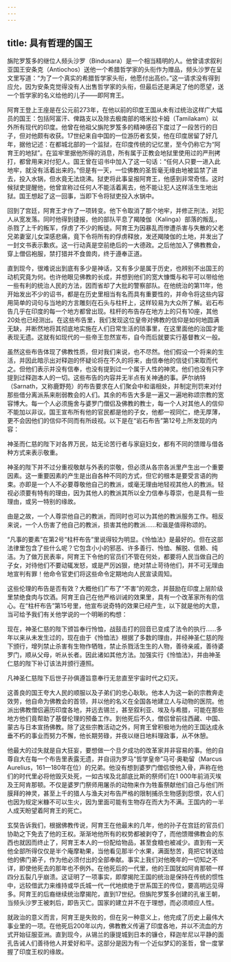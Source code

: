 ```yaml
---
---
---
```

title: 具有哲理的国王
---




旃陀罗笈多的继位人频头沙罗（Bindusara）是一个相当精明的人。他曾请求叙利亚国王安条克（Antiochos）送他一个希腊哲学家的头衔作为赠品，频头沙罗在呈文里写道：“为了一个真实的希腊哲学家头衔，他愿付出高价。”这一请求没有得到应允，因为安条克觉得没有人出售哲学家的头衔，但最后还是满足了他的愿望，送一个哲学家的名义给他的儿子——即阿育王。

阿育王登上王座是在公元前273年，在他以前的印度王国从未有过统治这样广大幅员的国王：包括阿富汗、俾路支以及除去极南部的塔米拉卡姆（Tamilakam）以外所有现代的印度。他曾在他祖父旃陀罗笈多的精神感召下度过了一段苦行的日子，但对他颇有收获。17世纪来自中国的一位游历者玄奘，他在印度居留了好几年，据他记述：在都城北部的一个监狱，在印度传统的记忆里，至今仍称它为“阿育王的地狱”。在监牢里据他所得的消息，所有属于正教会地狱里使用过的严刑拷打，都曾用来对付犯人。国王曾在诏书中加入了这一句话：“任何人只要一进入此地牢，就没有活着出来的。”但是有一天，一位佛教的圣哲毫无缘由地被监禁了进去，投入水锅，但水竟无法烧沸。狱吏将此事呈报阿育王，他感到非常奇怪。这时候狱吏提醒他，他曾宣称过任何人不能活着离去，他不能让犯人这样活生生地出狱。国王想起了这一回事，当即下令将狱吏投入水锅中。

回到了宫廷，阿育王才作了一项转变。他下令取消了那个地牢，并修正刑法，对犯人从宽发落。同时他得到捷报，他的部队平息了羯陵伽（Kalinga）部落的叛乱，杀戮了上千的叛军，俘虏了不少的叛徒。阿育王为因暴乱而惨遭杀害与失散的父老兄弟妻室儿女深感悲痛，竟下令将所有的俘虏释放，发还羯陵伽的土地，并发出了一封文书表示歉疚。这一行动真是空前绝后的一大德政。之后他加入了佛教教会，穿上僧侣袍服，禁打猎并不食兽肉，终于遵奉正道。

直到现今，很难说出到底有多少是神话，又有多少是属于历史，也辨别不出国王的动机究竟为何。也许他眼见佛教的长成，并想到他们的宽大慷慨与和平可以带给他一些有利的统治人民的方法，因而省却了大批的警察部队。在他统治的第11年，他开始发出不少的诏书，都是在历史里相当有名而具有重要性的，并命令将这些内容用简单的词句与当地的方言雕刻在石头与柱杆上，这样较易为大众所了解。岩石布告几乎在印度的每一个地方都曾出现。柱杆的布告存在地方上的只有10座，其他20处也已经测出。在这些布告里，我们发现这位皇帝对佛教的信仰是如何地圆满无缺，并断然地将其彻底地实施在人们日常生活的琐事里，在这里面他的治国才能表现无遗。这就有如现代的一些帝王忽然宣布，自今而后就要实行基督教义一般。

虽然这些布告体现了佛教性质，但对我们来说，也不尽然。他们假设一个将来的生活，并因此暗示出对释迦的怀疑论将在不久的将来，由信奉他的信徒们来取而代之。但他们表示并没有信奉，也没有提到过一个属于人性的神灵。他们也没有只字提到过释迦本人的一切。这些布告的内容并无半点有关神通的事。萨尔纳特（Sarnath，又称鹿野苑）的布告要求在人们聚会中和谐相处，并制定刑罚来对付那些借分离派系来削弱教会的人们。其余的布告大多是一遍又一遍地称颂宗教的宽容博大。每一个人必须施舍与婆罗门僧侣及佛教的教士，每一个人对其他人的信仰不能加以非议。国王宣布所有他的官民都是他的子女，他都一视同仁，绝无厚薄，更不会因他们的信仰不同而有所歧视。以下是在“岩石布告”第12号上所发现的内容：

神圣而仁慈的陛下对各界万民，姑无论苦行者与家庭妇女，都有不同的馈赠与借各种方式来表示敬重。

神圣的陛下并不过分重视敬献与外表的崇敬，但必须从各宗各派里产生出一个重要因素。这一重要因素的产生是出自各种不同的方式，但它的根本是要受言语的拘束。亦即是一个人不必要尊敬他自己的教派，或毫无理由地轻视其他人的教派。轻视必须要有特有的理由，因为其他人的教派其所以全力信奉与尊崇，也是具有一些理由，或另一特别的缘故。

由是之故，一个人尊崇他自己的教派，而同时也可以为其他的教派服务工作。相反来说，一个人伤害了他自己的教派，损害其他的教派……和谐是值得称颂的。



“凡事的要素”在第2号“柱杆布告”里说得较为明显。《怜恤法》是最好的。但在这部法律里包含了些什么呢？它包含小小的邪恶、许多善行、怜恤、解脱、信赖、纯洁。为了做万民表率，阿育王下令他的官员们不管在何处，都要将人民当做自己的子女，对待他们不要动辄发怒，或是严厉凶狠，绝对禁止苛待他们，并不可无理由地宣判有罪！他命令官吏们将这些命令定期地向人民宣读周知。

这些伦理的布告是否有效？大概他们广布了“不害”的观念，并鼓励在印度上层阶级里禁绝食肉与饮酒。阿育王自己在他严格训诫的效果里，具有一个改革家所有的信心。在“柱杆布告”第15号里，他宣布说奇特的效果已经产生，以下就是他的大意，当可给予我们有关他学说的一个明晰的构想：

现在，神圣仁慈的陛下颁旨奉行怜恤，战鼓击打的回音已变成了法令的执行……多年以来从未发生过的，现在由于《怜恤法》根据了多数的理由，并经神圣仁慈的陛下颁行，增列禁止杀害有生物作牺牲，禁止杀戮活生生的人物，善待亲戚，善待婆罗门，顺从父母，听从长者。因此诸如其他方法。加强实行《怜恤法》，并由神圣仁慈的陛下补订该法并颁行遵照。

凡神圣仁慈陛下后世子孙俱遵旨意奉行无怠直至宇宙时代之幻灭。



这善良的国王夸大人民的顺服以及子弟们的忠心耿耿。他本人为这一新的宗教奔走效劳，他自命为佛教会的首领，并以他的名义在全国各地建立人与动物的医院。他派出佛教僧侣遍历印度各地，并远去锡兰，甚至叙利亚、埃及与希腊，可能在那些地方他们竟帮助了基督伦理的预备工作。到他死后不久，僧侣曾前往西藏、中国、蒙古与日本宣扬佛教。除了这些宗教活动之外，阿育王曾积极地为他的王国达成永垂不朽的事业而努力不懈，他长期劳碌，并夜以继日地料理政事，从不休憩。

他最大的过失就是自大狂妄，要想做一个旦夕成功的改革家并非容易的事。他的自尊自大在每一个布告里表露无遗，并自诩为罗马“哲学皇帝”马可·奥勒留（Marcus Aurelius，161—180年在位）的兄弟。他没有想到婆罗门僧侣恨他入骨，声称在他们的时代里必将他毁灭处死，一如古埃及北部底比斯的祭师们在1 000年前消灭埃及王阿肯那顿。不仅是婆罗门祭师用屠杀的动物来作为牲畜祭献他们自己与他们所膜拜的神灵，甚至上千的猎人与渔夫对布告严格的限制捕杀生物感到怨恨，农人们也因为规定米糠不可以生火，因为里面可能有生物存在而大为不满。王国内的一半人成天盼望着阿育王的死亡。

玄奘告诉我们，根据佛教传说，阿育王在他最末的几年，他的孙子在宫廷的官员们协助之下免去了他的王权。渐渐地他所有的权势都被剥夺了，而他馈赠佛教会的东西也就因而终止了，阿育王本人的一份配给物品，甚至食粮也被减少。直到有一天他全部所得仅仅是半个庵摩勒果，当他看见那半个水果，满面愁苦，竟把它转送给他的佛门弟子，作为他必须付出的全部奉献。事实上我们对他晚年的一切知之不详，即使他死去的那年也不例外。在他死后的一代里，他的王国犹如阿肯那顿一样四分五裂几乎崩溃。这证明了一项事实，即摩揭陀王国的统治是保持在传统的惯性中，远较借武力来维持或华氏城一代一代地摈绝于世系国王的传位，要高明远见得多。阿育王的后裔继续统治摩揭陀，直到17世纪。但旃陀罗笈多创建的孔雀王朝，当频头沙罗王被刺后，即告灭亡。国家的建立并不在于理想，而必须顺应人性。

就政治的意义而言，阿育王是失败的，但在另一种意义上，他完成了历史上最伟大事业里的一项。在他死后200年以内，佛教教义传遍了印度各地，并以不流血的方式开始征服亚洲。直到现今，从锡兰的康提城到日本的镰仓，释迦牟尼以平静的面孔告诫人们善待他人并爱好和平。这部分是因为有一个近似梦幻的圣哲，曾一度掌握了印度王权的缘故。